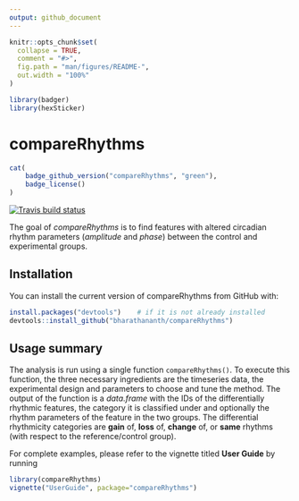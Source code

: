 ```yaml
---
output: github_document
---
```


<!-- README.md is generated from README.Rmd. Please edit that file -->

```r
knitr::opts_chunk$set(
  collapse = TRUE,
  comment = "#>",
  fig.path = "man/figures/README-",
  out.width = "100%"
)
```

```r
library(badger)
library(hexSticker)
```

# compareRhythms

<!-- badges: start -->
```r
cat(
	badge_github_version("compareRhythms", "green"),
	badge_license()
)
```
[![Travis build status](https://travis-ci.org/bharathananth/compareRhythms.svg?branch=master)](https://travis-ci.org/bharathananth/compareRhythms)
<!-- badges: end -->


The goal of *compareRhythms* is to find features with altered circadian rhythm parameters (*amplitude* and *phase*) between the control and experimental groups.

## Installation

You can install the current version of compareRhythms from GitHub with:

``` r
install.packages("devtools")    # if it is not already installed
devtools::install_github("bharathananth/compareRhythms")
```

## Usage summary
The analysis is run using a single function `compareRhythms()`. To execute this function, the three necessary ingredients are the timeseries data, the experimental design and parameters to choose and tune the method. The output of the function is a *data.frame* with the IDs of the differentially rhythmic features, the category it is classified under and optionally the rhythm parameters of the feature in the two groups. The differential rhythmicity categories are **gain** of, **loss** of, **change** of, or  **same** rhythms (with respect to the reference/control group). 

For complete examples, please refer to the vignette titled **User Guide** by running
```r
library(compareRhythms)
vignette("UserGuide", package="compareRhythms")
```
